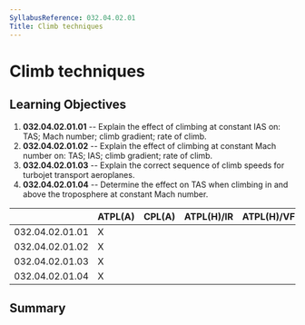 ```yaml
---
SyllabusReference: 032.04.02.01
Title: Climb techniques
---
```


# Climb techniques

## Learning Objectives

1.  **032.04.02.01.01** -- Explain the effect of climbing at constant IAS on:
    TAS; Mach number; climb gradient; rate of climb.
2.  **032.04.02.01.02** -- Explain the effect of climbing at constant Mach number
    on: TAS; IAS; climb gradient; rate of climb.
3.  **032.04.02.01.03** -- Explain the correct sequence of climb speeds for
    turbojet transport aeroplanes.
4.  **032.04.02.01.04** -- Determine the effect on TAS when climbing in and above
    the troposphere at constant Mach number.

|                 | ATPL(A) | CPL(A) | ATPL(H)/IR | ATPL(H)/VFR | CPL(H) | IR  | CBIR(A) |
| --------------- | ------- | ------ | ---------- | ----------- | ------ | --- | ------- |
| 032.04.02.01.01 | X       |        |            |             |        |     |         |
| 032.04.02.01.02 | X       |        |            |             |        |     |         |
| 032.04.02.01.03 | X       |        |            |             |        |     |         |
| 032.04.02.01.04 | X       |        |            |             |        |     |         |

## Summary
